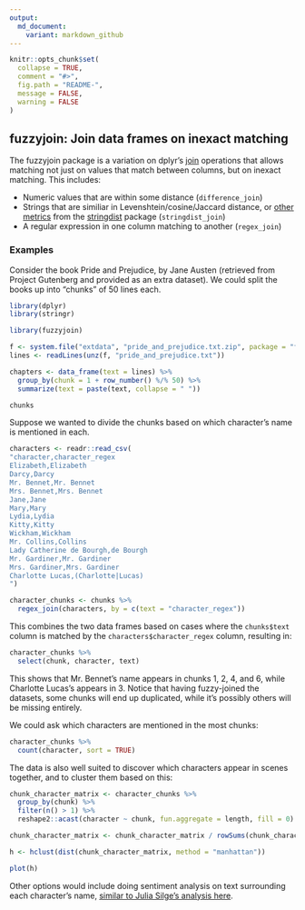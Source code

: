 ```yaml
---
output:
  md_document:
    variant: markdown_github
---
```


<!-- README.md is generated from README.Rmd. Please edit that file -->

```r
knitr::opts_chunk$set(
  collapse = TRUE,
  comment = "#>",
  fig.path = "README-",
  message = FALSE,
  warning = FALSE
)
```

fuzzyjoin: Join data frames on inexact matching
------------------

The fuzzyjoin package is a variation on dplyr's [join](http://www.inside-r.org/node/230646) operations that allows matching not just on values that match between columns, but on inexact matching. This includes:

* Numeric values that are within some distance (`difference_join`)
* Strings that are similiar in Levenshtein/cosine/Jaccard distance, or [other metrics](http://finzi.psych.upenn.edu/library/stringdist/html/stringdist-metrics.html) from the [stringdist](https://cran.r-project.org/web/packages/stringdist/index.html) package (`stringdist_join`)
* A regular expression in one column matching to another (`regex_join`)

### Examples

Consider the book Pride and Prejudice, by Jane Austen (retrieved from Project Gutenberg and provided as an extra dataset). We could split the books up into "chunks" of 50 lines each.

```r
library(dplyr)
library(stringr)

library(fuzzyjoin)

f <- system.file("extdata", "pride_and_prejudice.txt.zip", package = "fuzzyjoin")
lines <- readLines(unz(f, "pride_and_prejudice.txt"))

chapters <- data_frame(text = lines) %>%
  group_by(chunk = 1 + row_number() %/% 50) %>%
  summarize(text = paste(text, collapse = " "))

chunks
```

Suppose we wanted to divide the chunks based on which character's name is mentioned in each.

```r
characters <- readr::read_csv(
"character,character_regex
Elizabeth,Elizabeth
Darcy,Darcy
Mr. Bennet,Mr. Bennet
Mrs. Bennet,Mrs. Bennet
Jane,Jane
Mary,Mary
Lydia,Lydia
Kitty,Kitty
Wickham,Wickham
Mr. Collins,Collins
Lady Catherine de Bourgh,de Bourgh
Mr. Gardiner,Mr. Gardiner
Mrs. Gardiner,Mrs. Gardiner
Charlotte Lucas,(Charlotte|Lucas)
")
```

```r
character_chunks <- chunks %>%
  regex_join(characters, by = c(text = "character_regex"))
```

This combines the two data frames based on cases where the `chunks$text` column is matched by the `characters$character_regex` column, resulting in:

```r
character_chunks %>%
  select(chunk, character, text)
```

This shows that Mr. Bennet's name appears in chunks 1, 2, 4, and 6, while Charlotte Lucas's appears in 3. Notice that having fuzzy-joined the datasets, some chunks will end up duplicated, while it's possibly others will be missing entirely.

We could ask which characters are mentioned in the most chunks:

```r
character_chunks %>%
  count(character, sort = TRUE)
```

The data is also well suited to discover which characters appear in scenes together, and to cluster them based on this:

```r
chunk_character_matrix <- character_chunks %>%
  group_by(chunk) %>%
  filter(n() > 1) %>%
  reshape2::acast(character ~ chunk, fun.aggregate = length, fill = 0)

chunk_character_matrix <- chunk_character_matrix / rowSums(chunk_character_matrix)

h <- hclust(dist(chunk_character_matrix, method = "manhattan"))

plot(h)
```

Other options would include doing sentiment analysis on text surrounding each character's name, [similar to Julia Silge's analysis here](http://juliasilge.com/blog/You-Must-Allow-Me/).
